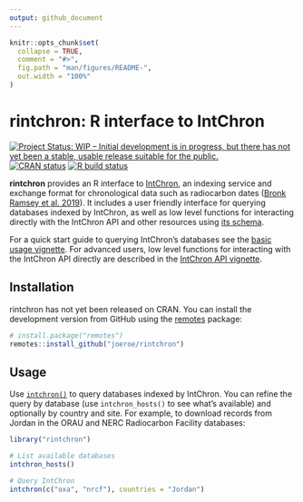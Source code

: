 ```yaml
---
output: github_document
---
```


<!-- README.md is generated from README.Rmd. Please edit that file -->

```r
knitr::opts_chunk$set(
  collapse = TRUE,
  comment = "#>",
  fig.path = "man/figures/README-",
  out.width = "100%"
)
```

# rintchron: R interface to IntChron

<!-- badges: start -->
[![Project Status: WIP – Initial development is in progress, but there has not yet been a stable, usable release suitable for the public.](https://www.repostatus.org/badges/latest/wip.svg)](https://www.repostatus.org/#wip)
[![CRAN status](https://www.r-pkg.org/badges/version/rintchron)](https://CRAN.R-project.org/package=rintchron)
[![R build status](https://github.com/joeroe/rintchron/workflows/R-CMD-check/badge.svg)](https://github.com/joeroe/rintchron/actions)
<!-- badges: end -->

**rintchron** provides an R interface to [IntChron](https://intchron.org), an indexing service and exchange format for chronological data such as radiocarbon dates ([Bronk Ramsey et al. 2019](https://doi.org/10.1017/RDC.2019.21)).
It includes a user friendly interface for querying databases indexed by IntChron, as well as low level functions for interacting  directly with the IntChron API and other resources using [its schema](https://intchron.org/schema).

For a quick start guide to querying IntChron's databases see the [basic usage vignette](https://rintchron.joeroe.io/articles/rintchron).
For advanced users, low level functions for interacting with the IntChron API directly are described in the [IntChron API vignette](https://rintchron.joeroe.io/articles/intchron_api).

## Installation

rintchron has not yet been released on CRAN.
You can install the development version from GitHub using the [remotes](https://remotes.r-lib.org/) package: 

```r
# install.package("remotes")
remotes::install_github("joeroe/rintchron")
```

## Usage

Use [`intchron()`](https://rintchron.joeroe.io/reference/intchron) to query databases indexed by IntChron.
You can refine the query by database (use `intchron_hosts()` to see what's available) and optionally by country and site.
For example, to download records from Jordan in the ORAU and NERC Radiocarbon Facility databases:

```r
library("rintchron")

# List available databases
intchron_hosts()

# Query IntChron
intchron(c("oxa", "nrcf"), countries = "Jordan")
```
